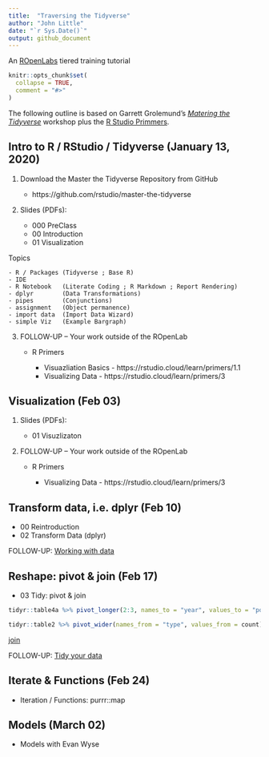 ```yaml
---
title:  "Traversing the Tidyverse"
author: "John Little"
date: "`r Sys.Date()`"
output: github_document
---
```


An [ROpenLabs](https://rfun.library.duke.edu/portfolio/r_open_labs/) tiered training tutorial

<!-- README.md is generated from README.Rmd. Please edit that file -->

```r
knitr::opts_chunk$set(
  collapse = TRUE,
  comment = "#>"
)
```

The following outline is based on Garrett Grolemund's [_Matering the Tidyverse_](https://github.com/rstudio/master-the-tidyverse) workshop plus the [R Studio Primmers](https://rstudio.cloud/learn/primers).  


## Intro to R / RStudio / Tidyverse (January 13, 2020)


1. Download the Master the Tidyverse Repository from GitHub

    - https://github.com/rstudio/master-the-tidyverse
    
2. Slides (PDFs):

    - 000 PreClass
    - 00 Introduction
    - 01 Visualization
    
Topics

    - R / Packages (Tidyverse ; Base R)
    - IDE
    - R Notebook   (Literate Coding ; R Markdown ; Report Rendering)
    - dplyr        (Data Transformations)
    - pipes        (Conjunctions)
    - assignment   (Object permanence)
    - import data  (Import Data Wizard)
    - simple Viz   (Example Bargraph)
    
3. FOLLOW-UP -- Your work outside of the ROpenLab

    - R Primers
    
        - Visuazliation Basics - https://rstudio.cloud/learn/primers/1.1
        - Visualizing Data - https://rstudio.cloud/learn/primers/3

## Visualization (Feb 03)

1. Slides (PDFs):

    - 01 Visuzlizaton
    
3. FOLLOW-UP -- Your work outside of the ROpenLab

    - R Primers
    
        - Visualizing Data - https://rstudio.cloud/learn/primers/3
        
## Transform data, i.e. dplyr (Feb 10)

- 00 Reintroduction 
- 02 Transform Data  (dplyr)

FOLLOW-UP:  [Working with data](https://rstudio.cloud/learn/primers/2)

## Reshape:  pivot & join (Feb 17)

- 03 Tidy:  pivot & join

```r
tidyr::table4a %>% pivot_longer(2:3, names_to = "year", values_to = "population")

tidyr::table2 %>% pivot_wider(names_from = "type", values_from = count)
```


[join](https://github.com/libjohn/intro2r-code/blob/master/02_join-skim-eda.Rmd)

FOLLOW-UP:  [Tidy your data](https://rstudio.cloud/learn/primers/4)

## Iterate & Functions (Feb 24)

- Iteration / Functions:   purrr::map 

## Models (March 02)

- Models with Evan Wyse